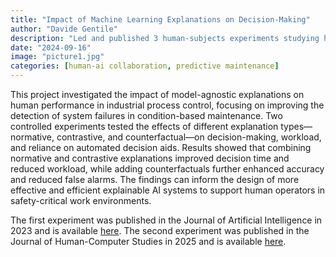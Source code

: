 ```yaml
---
title: "Impact of Machine Learning Explanations on Decision-Making"
author: "Davide Gentile"
description: "Led and published 3 human-subjects experiments studying how model-agnostic explanations influence decision-making in industrial process control."
date: "2024-09-16"
image: "picture1.jpg"
categories: [human-ai collaboration, predictive maintenance]
---
```


This project investigated the impact of model-agnostic explanations on human performance in industrial process control, focusing on improving the detection of system failures in condition-based maintenance. Two controlled experiments tested the effects of different explanation types---normative, contrastive, and counterfactual---on decision-making, workload, and reliance on automated decision aids. Results showed that combining normative and contrastive explanations improved decision time and reduced workload, while adding counterfactuals further enhanced accuracy and reduced false alarms. The findings can inform the design of more effective and efficient explainable AI systems to support human operators in safety-critical work environments.

The first experiment was published in the Journal of Artificial Intelligence in 2023 and is available [here](https://www.sciencedirect.com/science/article/abs/pii/S0004370223000917). The second experiment was published in the Journal of Human-Computer Studies in 2025 and is available [here](https://www.sciencedirect.com/science/article/pii/S1071581924002179).
